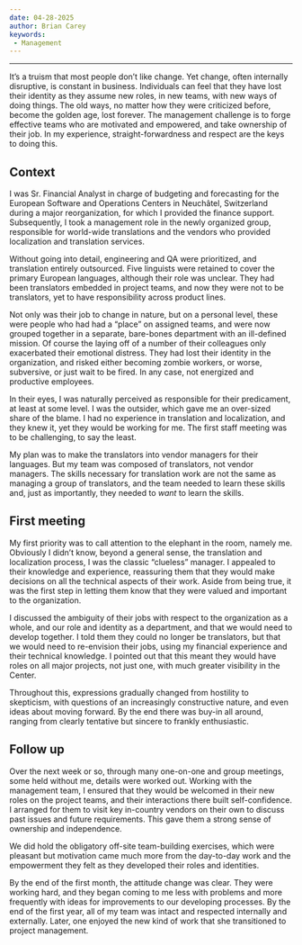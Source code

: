 ```yaml
---
date: 04-28-2025
author: Brian Carey
keywords: 
 - Management
---
```


---

It's a truism that most people don't like change. Yet change, often internally disruptive, is constant in business. Individuals can feel that they have lost their identity as they assume new roles, in new teams, with new ways of doing things. The old ways, no matter how they were criticized before, become the golden age, lost forever. The management challenge is to forge effective teams who are motivated and empowered, and take ownership of their job. In my experience, straight-forwardness and respect are the keys to doing this.

## Context

I was Sr. Financial Analyst in charge of budgeting and forecasting for the European Software and Operations Centers in Neuchâtel, Switzerland during a major reorganization, for which I provided the finance support. Subsequently, I took a management role in the newly organized group, responsible for world-wide translations and the vendors who provided localization and translation services.

Without going into detail, engineering and QA were prioritized, and translation entirely outsourced. Five linguists were retained to cover the primary European languages, although their role was unclear. They had been translators embedded in project teams, and now they were not to be translators, yet to have responsibility across product lines.

Not only was their job to change in nature, but on a personal level, these were people who had had a "place" on assigned teams, and were now grouped together in a separate, bare-bones department with an ill-defined mission. Of course the laying off of a number of their colleagues only exacerbated their emotional distress. They had lost their identity in the organization, and risked either becoming zombie workers, or worse, subversive, or just wait to be fired. In any case, not energized and productive employees.

In their eyes, I was naturally perceived as responsible for their predicament, at least at some level. I was the outsider, which gave me an over-sized share of the blame. I had no experience in translation and localization, and they knew it, yet they would be working for me. The first staff meeting was to be challenging, to say the least.

My plan was to make the translators into vendor managers for their languages. But my team was composed of translators, not vendor managers. The skills necessary for translation work are not the same as managing a group of translators, and the team needed to learn these skills and, just as importantly, they needed to _want_ to learn the skills.

## First meeting

My first priority was to call attention to the elephant in the room, namely me. Obviously I didn't know, beyond a general sense, the translation and localization process, I was the classic "clueless" manager. I appealed to their knowledge and experience, reassuring them that they would make decisions on all the technical aspects of their work. Aside from being true, it was the first step in letting them know that they were valued and important to the organization.

I discussed the ambiguity of their jobs with respect to the organization as a whole, and our role and identity as a department, and that we would need to develop together. I told them they could no longer be translators, but that we would need to re-envision their jobs, using my financial experience and their technical knowledge. I pointed out that this meant they would have roles on all major projects, not just one, with much greater visibility in the Center.

Throughout this, expressions gradually changed from hostility to skepticism, with questions of an increasingly constructive nature, and even ideas about moving forward. By the end there was buy-in all around, ranging from clearly tentative but sincere to frankly enthusiastic.

## Follow up

Over the next week or so, through many one-on-one and group meetings, some held without me, details were worked out. Working with the management team, I ensured that they would be welcomed in their new roles on the project teams, and their interactions there built self-confidence. I arranged for them to visit key in-country vendors on their own to discuss past issues and future requirements. This gave them a strong sense of ownership and independence.

We did hold the obligatory off-site team-building exercises, which were pleasant but motivation came much more from the day-to-day work and the empowerment they felt as they developed their roles and identities.

By the end of the first month, the attitude change was clear. They were working hard, and they began coming to me less with problems and more frequently with ideas for improvements to our developing processes. By the end of the first year, all of my team was intact and respected internally and externally. Later, one enjoyed the new kind of work that she transitioned to project management.


